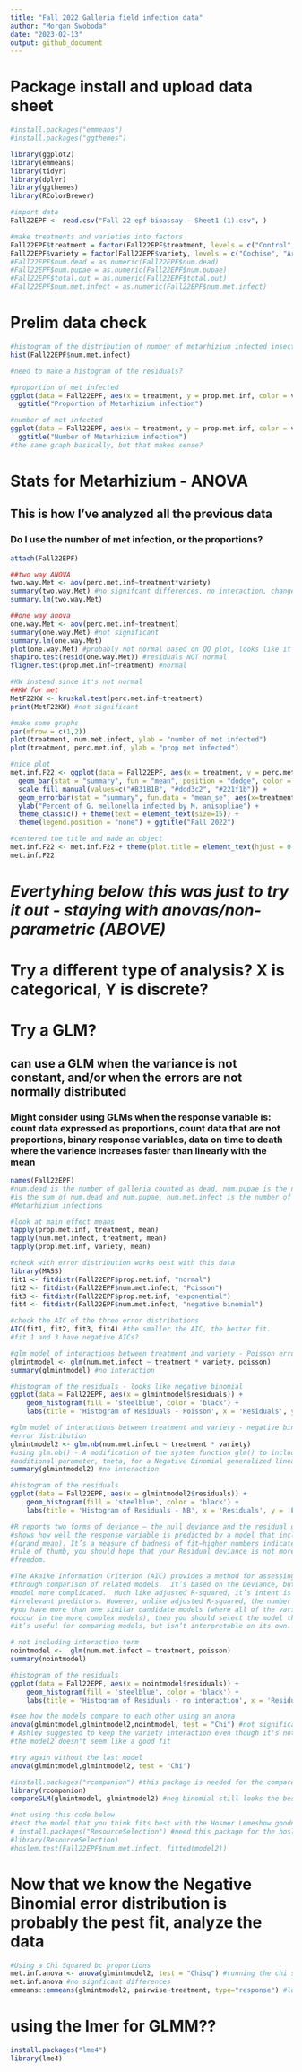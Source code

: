 ```yaml
---
title: "Fall 2022 Galleria field infection data"
author: "Morgan Swoboda"
date: "2023-02-13"
output: github_document
---
```


# Package install and upload data sheet
```r

#install.packages("emmeans")
#install.packages("ggthemes")

library(ggplot2)
library(emmeans)
library(tidyr)
library(dplyr)
library(ggthemes)
library(RColorBrewer)

#import data
Fall22EPF <- read.csv("Fall 22 epf bioassay - Sheet1 (1).csv", )

#make treatments and varieties into factors
Fall22EPF$treatment = factor(Fall22EPF$treatment, levels = c("Control", "10Met", "10Bb"))
Fall22EPF$variety = factor(Fall22EPF$variety, levels = c("Cochise", "Armani"))
#Fall22EPF$num.dead = as.numeric(Fall22EPF$num.dead)
#Fall22EPF$num.pupae = as.numeric(Fall22EPF$num.pupae)
#Fall22EPF$total.out = as.numeric(Fall22EPF$total.out)
#Fall22EPF$num.met.infect = as.numeric(Fall22EPF$num.met.infect)
```

# Prelim data check
```r
#histogram of the distribution of number of metarhizium infected insects
hist(Fall22EPF$num.met.infect)

#need to make a histogram of the residuals?

#proportion of met infected
ggplot(data = Fall22EPF, aes(x = treatment, y = prop.met.inf, color = variety)) + geom_boxplot() + 
  ggtitle("Proportion of Metarhizium infection")

#number of met infected
ggplot(data = Fall22EPF, aes(x = treatment, y = prop.met.inf, color = variety)) + geom_boxplot() + 
  ggtitle("Number of Metarhizium infection")
#the same graph basically, but that makes sense?
```

# Stats for Metarhizium - ANOVA
## This is how I've analyzed all the previous data
### Do I use the number of met infection, or the proportions?
```r
attach(Fall22EPF)

##two way ANOVA
two.way.Met <- aov(perc.met.inf~treatment*variety)
summary(two.way.Met) #no signifcant differences, no interaction, change to one way model instead?
summary.lm(two.way.Met)

##one way anova
one.way.Met <- aov(perc.met.inf~treatment)
summary(one.way.Met) #not significant
summary.lm(one.way.Met)
plot(one.way.Met) #probably not normal based on QQ plot, looks like it's exponential?
shapiro.test(resid(one.way.Met)) #residuals NOT normal
fligner.test(prop.met.inf~treatment) #normal

#KW instead since it's not normal
##KW for met
MetF22KW <- kruskal.test(perc.met.inf~treatment)
print(MetF22KW) #not significant

#make some graphs
par(mfrow = c(1,2))
plot(treatment, num.met.infect, ylab = "number of met infected")
plot(treatment, perc.met.inf, ylab = "prop met infected")

#nice plot
met.inf.F22 <- ggplot(data = Fall22EPF, aes(x = treatment, y = perc.met.inf, fill = treatment)) + 
  geom_bar(stat = "summary", fun = "mean", position = "dodge", color = "black") + 
  scale_fill_manual(values=c("#B31B1B", "#ddd3c2", "#221f1b")) +
  geom_errorbar(stat = "summary", fun.data = "mean_se", aes(x=treatment), position = "dodge", width = 0.5) + 
  ylab("Percent of G. mellonella infected by M. anisopliae") + 
  theme_classic() + theme(text = element_text(size=15)) + 
  theme(legend.position = "none") + ggtitle("Fall 2022")

#centered the title and made an object
met.inf.F22 <- met.inf.F22 + theme(plot.title = element_text(hjust = 0.5))
met.inf.F22

```

# *Evertyhing below this was just to try it out - staying with anovas/non-parametric (ABOVE)*
# Try a different type of analysis? X is categorical, Y is discrete?

# Try a GLM?
## can use a GLM when the variance is not constant, and/or when the errors are not normally distributed
### Might consider using GLMs when the response variable is: count data expressed as proportions, count data that are not proportions, binary response variables, data on time to death where the varience increases faster than linearly with the mean
```r
names(Fall22EPF) 
#num.dead is the number of galleria counted as dead, num.pupae is the number that pupated, total.out
#is the sum of num.dead and num.pupae, num.met.infect is the number of galleria that exhibited
#Metarhizium infections

#look at main effect means
tapply(prop.met.inf, treatment, mean)
tapply(num.met.infect, treatment, mean)
tapply(prop.met.inf, variety, mean)

#check with error distribution works best with this data
library(MASS)
fit1 <- fitdistr(Fall22EPF$prop.met.inf, "normal")
fit2 <- fitdistr(Fall22EPF$num.met.infect, "Poisson")
fit3 <- fitdistr(Fall22EPF$prop.met.inf, "exponential")
fit4 <- fitdistr(Fall22EPF$num.met.infect, "negative binomial")

#check the AIC of the three error distributions
AIC(fit1, fit2, fit3, fit4) #the smaller the AIC, the better fit. 
#fit 1 and 3 have negative AICs?

#glm model of interactions between treatment and variety - Poisson error distribution
glmintmodel <- glm(num.met.infect ~ treatment * variety, poisson)
summary(glmintmodel) #no interaction

#histogram of the residuals - looks like negative binomial
ggplot(data = Fall22EPF, aes(x = glmintmodel$residuals)) +
    geom_histogram(fill = 'steelblue', color = 'black') +
    labs(title = 'Histogram of Residuals - Poisson', x = 'Residuals', y = 'Frequency')

#glm model of interactions between treatment and variety - negative binomial
#error distribution
glmintmodel2 <- glm.nb(num.met.infect ~ treatment * variety) 
#using glm.nb() - A modification of the system function glm() to include estimation of the 
#additional parameter, theta, for a Negative Binomial generalized linear model.
summary(glmintmodel2) #no interaction

#histogram of the residuals
ggplot(data = Fall22EPF, aes(x = glmintmodel2$residuals)) +
    geom_histogram(fill = 'steelblue', color = 'black') +
    labs(title = 'Histogram of Residuals - NB', x = 'Residuals', y = 'Frequency')

#R reports two forms of deviance – the null deviance and the residual deviance. The null deviance
#shows how well the response variable is predicted by a model that includes only the intercept
#(grand mean). It’s a measure of badness of fit–higher numbers indicate worse fit.  As a general
#rule of thumb, you should hope that your Residual deviance is not more than twice your degrees of
#freedom.

#The Akaike Information Criterion (AIC) provides a method for assessing the quality of your model 
#through comparison of related models.  It’s based on the Deviance, but penalizes you for making the
#model more complicated.  Much like adjusted R-squared, it’s intent is to prevent you from including
#irrelevant predictors. However, unlike adjusted R-squared, the number itself is not meaningful. If
#you have more than one similar candidate models (where all of the variables of the simpler model
#occur in the more complex models), then you should select the model that has the smallest AIC. So
#it’s useful for comparing models, but isn’t interpretable on its own.

# not including interaction term 
nointmodel <-  glm(num.met.infect ~ treatment, poisson)
summary(nointmodel)

#histogram of the residuals
ggplot(data = Fall22EPF, aes(x = nointmodel$residuals)) +
    geom_histogram(fill = 'steelblue', color = 'black') +
    labs(title = 'Histogram of Residuals - no interaction', x = 'Residuals', y = 'Frequency')

#see how the models compare to each other using an anova
anova(glmintmodel,glmintmodel2,nointmodel, test = "Chi") #not significantly different, so we're ok using the model2?
# Ashley suggested to keep the variety interaction even though it's not significant
#the model2 doesn't seem like a good fit

#try again without the last model
anova(glmintmodel,glmintmodel2, test = "Chi")

#install.packages("rcompanion") #this package is needed for the compareGLM function to compare model fits
library(rcompanion)
compareGLM(glmintmodel, glmintmodel2) #neg binomial still looks the best?

#not using this code below
#test the model that you think fits best with the Hosmer Lemeshow goodness of fit test.
# install.packages("ResourceSelection") #need this package for the hoslem.test() function.
#library(ResourceSelection)
#hoslem.test(Fall22EPF$num.met.infect, fitted(model2))
```

# Now that we know the Negative Binomial error distribution is probably the pest fit, analyze the data
```r
#Using a Chi Squared bc proportions
met.inf.anova <- anova(glmintmodel2, test = "Chisq") #running the chi sqaured test
met.inf.anova #no signficant differences
emmeans::emmeans(glmintmodel2, pairwise~treatment, type="response") #looking at mean comparisons, no signficant differences
```
# using the lmer for GLMM??
```r
install.packages("lme4")
library(lme4)
```

